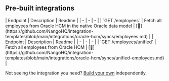 
## Pre-built integrations

<AccordionGroup>


<Accordion title="Oracle HCM API">
| Endpoint | Description | Readme |
| - | - | - |
| `GET /employees` | Fetch all employees from Oracle HCM in the native Oracle data model | [🔗](https://github.com/NangoHQ/integration-templates/blob/main/integrations/oracle-hcm/syncs/employees.md) |
</Accordion>


<Accordion title="Unified HRIS API">
| Endpoint | Description | Readme |
| - | - | - |
| `GET /employees/unified` | Fetch all employees from Oracle HCM | [🔗](https://github.com/NangoHQ/integration-templates/blob/main/integrations/oracle-hcm/syncs/unified-employees.md) |
</Accordion>

</AccordionGroup>

<Tip>Not seeing the integration you need? [Build your own](https://docs.nango.dev/guides/custom-integrations/overview) independently.</Tip>

